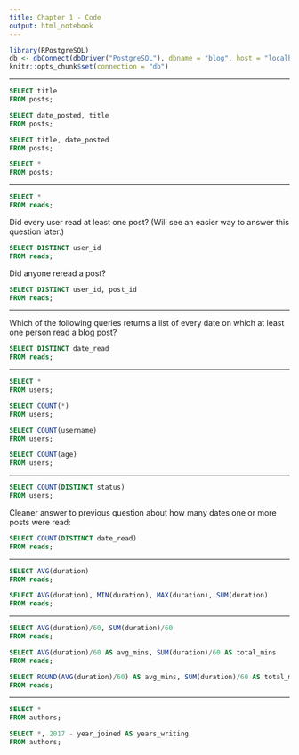 ```yaml
---
title: Chapter 1 - Code
output: html_notebook
---
```


```r
library(RPostgreSQL)
db <- dbConnect(dbDriver("PostgreSQL"), dbname = "blog", host = "localhost")
knitr::opts_chunk$set(connection = "db")
```

---

```sql
SELECT title
FROM posts;
```

```sql
SELECT date_posted, title
FROM posts;
```

```sql
SELECT title, date_posted
FROM posts;
```

```sql
SELECT * 
FROM posts;
```

---

```sql
SELECT *
FROM reads;
```

Did every user read at least one post? (Will see an easier way to answer this question later.)

```sql
SELECT DISTINCT user_id
FROM reads;
```

Did anyone reread a post?

```sql
SELECT DISTINCT user_id, post_id
FROM reads;
```

---

Which of the following queries returns a list of every date on which at least one person read a blog post?

```sql
SELECT DISTINCT date_read
FROM reads;
```

---

```sql
SELECT *
FROM users;
```

```sql
SELECT COUNT(*)
FROM users;
```

```sql
SELECT COUNT(username)
FROM users;
```

```sql
SELECT COUNT(age)
FROM users;
```

---

```sql
SELECT COUNT(DISTINCT status)
FROM users;
```

Cleaner answer to previous question about how many dates one or more posts were read:

```sql
SELECT COUNT(DISTINCT date_read)
FROM reads;
```

---

```sql
SELECT AVG(duration)
FROM reads;
```

```sql
SELECT AVG(duration), MIN(duration), MAX(duration), SUM(duration)
FROM reads;
```

---

```sql
SELECT AVG(duration)/60, SUM(duration)/60
FROM reads;
```

```sql
SELECT AVG(duration)/60 AS avg_mins, SUM(duration)/60 AS total_mins
FROM reads;
```

```sql
SELECT ROUND(AVG(duration)/60) AS avg_mins, SUM(duration)/60 AS total_mins
FROM reads;
```

---

```sql
SELECT *
FROM authors;
```

```sql
SELECT *, 2017 - year_joined AS years_writing
FROM authors;
```
